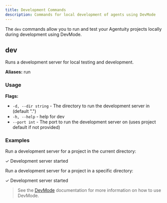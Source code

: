 ```yaml
---
title: Development Commands
description: Commands for local development of agents using DevMode
---
```


The `dev` commands allow you to run and test your Agentuity projects locally during development using DevMode.

## dev

Runs a development server for local testing and development.

**Aliases:** run


### Usage

<CLICommand command="agentuity dev" />

**Flags:**
- `-d, --dir string` - The directory to run the development server in (default ".")
- `-h, --help` - help for dev
- `--port int` - The port to run the development server on (uses project default if not provided)

### Examples

Run a development server for a project in the current directory:

<CLICommand command="agentuity dev">
✓ Development server started
</CLICommand>

Run a development server for a project in a specific directory:

<CLICommand command="agentuity dev --dir ~/projects/my-project">
✓ Development server started
</CLICommand>


> See the [DevMode](/Guides/devmode) documentation for more information on how to use DevMode.